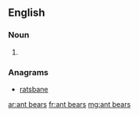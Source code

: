 ==English==

===Noun===
{{head|en|noun plural form}}

# {{plural of|ant bear|lang=en}}

===Anagrams===
* [[ratsbane#English|ratsbane]]

[[ar:ant bears]]
[[fr:ant bears]]
[[mg:ant bears]]